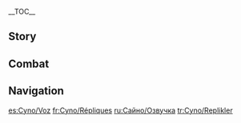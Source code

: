 {{CharacterTabs}}
{{LanguageTabs}}
__TOC__
==Story==
{{VO/Story
|character           = Cyno
|language            = en
|name                = Cyno

<!-- Hello -->
|vo_01_01_title      = Hello: The Past
|vo_01_01_file       = VO_{language}{character} Hello - The Past.ogg
|vo_01_01_tx         = I'm Cyno, the former General Mahamatra. Now I use my abilities to punish evil as I see fit. If you share my devotion to rules and justice, then I can lend you my strength.

|vo_01_02_title      = Hello: The Present
|vo_01_02_quest      = Akasha Pulses, the Kalpa Flame Rises
|vo_01_02_file       = VO_{language}{character} Hello - The Present.ogg
|vo_01_02_tx         = I'm Cyno, General Mahamatra of the Akademiya. It's my duty to uphold the rules, and punish wrongdoing. I will protect you on your journey.

<!-- Chats -->
|vo_02_01_title      = Chat: Weighing the Heart
|vo_02_01_file       = VO_{language}{character} Chat - Weighing the Heart.ogg
|vo_02_01_tx         = Good deeds and bad... In the end, all will be placed upon the scales.

|vo_02_02_title      = Chat: Luck of the Draw
|vo_02_02_file       = VO_{language}{character} Chat - Luck of the Draw.ogg
|vo_02_02_tx         = Luck can swing the results of a single game, but it's bound to run out sooner or later.

|vo_02_03_title      = Chat: Doubt
|vo_02_03_file       = VO_{language}{character} Chat - Doubt.ogg
|vo_02_03_tx         = I do try to lighten the mood sometimes, but... I'm not the best judge of other people's sense of humor.

<!-- Weather -->
|vo_03_01_title      = When It Rains
|vo_03_01_file       = VO_{language}{character} When It Rains.ogg
|vo_03_01_tx         = Hm, it's raining again...

|vo_03_02_title      = When Thunder Strikes
|vo_03_02_file       = VO_{language}{character} When Thunder Strikes.ogg
|vo_03_02_tx         = In some legends, thunderbolts are a form of judgment from the gods above.

|vo_03_03_title      = When It Snows
|vo_03_03_file       = VO_{language}{character} When It Snows.ogg
|vo_03_03_tx         = I love seeing everything covered in a fresh blanket of snow. There's a perfect stillness to it that's not lifeless, but calm and peaceful.

|vo_03_04_title      = When the Sun Is Out
|vo_03_04_file       = VO_{language}{character} When the Sun Is Out.ogg
|vo_03_04_tx         = The sunshine will eventually illuminate every hidden corner.
|vo_03_04_mention    = 

|vo_03_05_title      = When the Wind Is Blowing
|vo_03_05_file       = VO_{language}{character} When the Wind Is Blowing.ogg
|vo_03_05_tx         = Careful, the wind is picking up.

|vo_03_06_title      = In the Desert
|vo_03_06_file       = VO_{language}{character} In the Desert.ogg
|vo_03_06_tx         = A familiar sight...

<!-- Greetings -->
|vo_04_01_title      = Good Morning
|vo_04_01_file       = VO_{language}{character} Good Morning.ogg
|vo_04_01_tx         = Get ready. It's time to go.

|vo_04_02_title      = Good Afternoon
|vo_04_02_file       = VO_{language}{character} Good Afternoon.ogg
|vo_04_02_tx         = Want me to prepare lunch today? It's fine with me, but I should warn you, I can't promise it'll be any good.

|vo_04_03_title      = Good Evening
|vo_04_03_file       = VO_{language}{character} Good Evening.ogg
|vo_04_03_tx         = Remember what I told you? There's always danger lurking in the night, so whatever you do, keep your guard up.

|vo_04_04_title      = Good Night
|vo_04_04_file       = VO_{language}{character} Good Night.ogg
|vo_04_04_tx         = Goodnight. Now, there's some criminal activity nearby that I'll go deal with.

<!-- About -->
|vo_05_01_title      = About {character}: Unfunny Jokes
|vo_05_01_file       = VO_{language}{character} About {character} - Unfunny Jokes.ogg
|vo_05_01_tx         = Hmm... a joke? Ah, I've got just the one. Ahem... There once was a traveler, stranded in the desert and dying of thirst, who in desperation prayed for a Hydro Slime to come their way. But the traveler didn't realize that at that very moment, a starving Hydro Slime was praying to meet a lone, stranded traveler... What, not funny? Tsk, I think it's hysterical.

|vo_05_02_title      = About {character}: Desert Strolls
|vo_05_02_friendship = 4
|vo_05_02_file       = VO_{language}{character} About {character} - Desert Strolls.ogg
|vo_05_02_tx         = Sometimes I'll take a stroll through the desert at night... The cold, dry air out there helps me clear my mind.

<!-- About Us -->
|vo_06_01_title      = About Us: [[Genius Invokation TCG|TCG]] Duel
|vo_06_01_file       = VO_{language}{character} About Us - TCG Duel.ogg
|vo_06_01_tx         = Up for a game of Genius Invokation TCG? I'll show you the new deck I built.

|vo_06_02_title      = About Us: The Present
|vo_06_02_friendship = 6
|vo_06_02_file       = VO_{language}{character} About Us - The Present.ogg
|vo_06_02_tx         = The past cannot be changed, and the future cannot be foretold. As a result, I make sure to always cherish the here and now.

<!-- Miscellany I -->
|vo_07_01_title      = About the [[Vision]]
|vo_07_01_friendship = 4
|vo_07_01_file       = VO_{language}{character} About the Vision.ogg
|vo_07_01_tx         = You may say that I have received much divine favor, with the spirit that dwells within me, and the god that took heed of my ambition. But I have no intention of letting this affect my code of justice. I will simply continue to do whatever is required to fulfill my duty.

|vo_07_02_title      = Something to Share: Lust for Knowledge
|vo_07_02_file       = VO_{language}{character} Something to Share - Lust for Knowledge.ogg
|vo_07_02_tx         = I think most people understand that an excess of desire will lead to disaster, but people seldom admit that when it comes to the pursuit of knowledge, they're only willing to put it in a positive light. In my opinion, chasing after knowledge is still a form of desire, and must also be reined in.

|vo_07_03_title      = Something to Share: Solemn Respect
|vo_07_03_friendship = 4
|vo_07_03_file       = VO_{language}{character} Something to Share - Solemn Respect.ogg
|vo_07_03_tx         = Any decision I make during a mission can have a profound effect on the fates of others. This is why I must always maintain a solemn respect for my position as a matra, the same way I respect knowledge and power.

|vo_07_04_title      = Interesting Things
|vo_07_04_file       = VO_{language}{character} Interesting Things.ogg
|vo_07_04_tx         = I'm fond of the shrubs that grow in the desert. The desert is a symbol of repose and solitude, and all civilizations will eventually be buried by a sandstorm. But despite these desolate conditions, there are still signs of growth. Sometimes, I really find myself impressed by their tenacity.

<!-- About Teammates -->
|vo_08_01_title      = About [[Tighnari]]: Knowledge
|vo_08_01_friendship = 4
|vo_08_01_file       = VO_{language}{character} About Tighnari - Knowledge.ogg
|vo_08_01_tx         = Tighnari is different from other scholars I've met. He has the same wholehearted dedication to knowledge, but he will never cross the most important boundaries. Some scholars see themselves as gods within their own laboratories, but not Tighnari &mdash; he has always shown the same respect for every form of life. I've heard that he even declined a position in the Akademiya, and I support his decision.
|vo_08_01_mention    = Tighnari

|vo_08_02_title      = About Tighnari: Jokes
|vo_08_02_friendship = 4
|vo_08_02_file       = VO_{language}{character} About Tighnari - Jokes.ogg
|vo_08_02_tx         = Tighnari once told me not to tell jokes at the dinner table, insisting that my jokes weren't funny at all. I did not share his opinion, so I told three of my best jokes in a row, and explained the premise of each in great detail. By the time I was done talking, my food was cold.
|vo_08_02_mention    = Tighnari

|vo_08_03_title      = About [[Collei]]
|vo_08_03_friendship = 4
|vo_08_03_file       = VO_{language}{character} About Collei.ogg
|vo_08_03_tx         = I once helped Collei seal away the god's remains in her body, but the process was an unthinkably painful one. To many, enduring that kind of pain would be a prospect more terrifying than death, so it was very admirable that she was able to persevere through it all.
|vo_08_03_mention    = Collei

|vo_08_04_title      = About [[Alhaitham]]
|vo_08_04_friendship = 4
|vo_08_04_quest      = King Deshret and the Three Magi
|vo_08_04_file       = VO_{language}{character} About Alhaitham.ogg
|vo_08_04_tx         = I don't really like people who are too smart. They think they can control everything, and constantly venture to the fringes of danger. But Alhaitham is one of the more reliable ones. In most cases, he is actually in control of things and has the ability to avert potential disaster.
|vo_08_04_mention    = Alhaitham

|vo_08_05_title      = About [[Kaveh]]
|vo_08_05_friendship = 4
|vo_08_05_file       = VO_{language}{character} About Kaveh.ogg
|vo_08_05_tx         = Tighnari and Collei never said it to my face, but they found Kaveh's personal anecdotes far more entertaining than the jokes I had prepared... I could see it on their faces. Hmm? What did I think about that? Well, I thought it was funny that they could laugh at such a situation.
|vo_08_05_mention    = Tighnari,Collei,Kaveh

|vo_08_06_title      = About [[Nahida]]
|vo_08_06_friendship = 4
|vo_08_06_quest      = Akasha Pulses, the Kalpa Flame Rises
|vo_08_06_file       = VO_{language}{character} About Nahida.ogg
|vo_08_06_tx         = Commenting on a god might be overstepping my position a little... But when I was working with her, I personally witnessed her wisdom, courage, and determination. Compared with those sages who constantly undermined and criticized her without a shred of evidence, I think I can provide a more reliable assessment: She is an exceptional deity who is worthy of everyone's respect.
|vo_08_06_mention    = Nahida

|vo_08_07_title      = About [[Nilou]]
|vo_08_07_friendship = 4
|vo_08_07_quest      = Akasha Pulses, the Kalpa Flame Rises
|vo_08_07_file       = VO_{language}{character} About Nilou.ogg
|vo_08_07_tx         = I can sense her enthusiasm and passion for dancing — it has become an integral part of her being. I hope that she will always be able to use the art she loves to bring happiness to other people.
|vo_08_07_mention    = Nilou

|vo_08_08_title      = About [[Faruzan]]
|vo_08_08_friendship = 4
|vo_08_08_file       = VO_{language}{character} About Faruzan.ogg
|vo_08_08_tx         = I've carefully browsed through the case files regarding Faruzan's disappearance. At the time, I thought maybe she had been conducting some kind of dangerous research, but once I met her in person, I completely abandoned that idea. Though it might be a little hard for me to get along with her, she mostly reminds me of a kindly and chatty parent. She is considerate of others, and would never do anything imprudent.
|vo_08_08_mention    = Faruzan

|vo_08_09_title      = About [[Lisa]]
|vo_08_09_friendship = 4
|vo_08_09_file       = VO_{language}{character} About Lisa.ogg
|vo_08_09_tx         = Of course I know about Lisa, we once both studied under the same sage. As General Mahamatra, I've seen many tragedies befall those seeking knowledge too assiduously, so it's easy for me to understand her decision.
|vo_08_09_mention    = Lisa

<!-- More About -->
|vo_09_01_title      = More About {character}: I
|vo_09_01_file       = VO_{language}{character} More About {character} - 01.ogg
|vo_09_01_tx         = Huh? You want to know more about me? Hm, I suppose many people see me as a thorn in their side... But don't worry, as long as you don't do anything dangerous, you won't have any trouble with me.

|vo_09_02_title      = More About {character}: II
|vo_09_02_friendship = 3
|vo_09_02_file       = VO_{language}{character} More About {character} - 02.ogg
|vo_09_02_tx         = With my body as a vessel, I can harness the power of the spirit that dwells within me. This is possible in part due to my natural constitution, but also due to a deal I willingly made in the past. There's no reason to shy away from the topic. If I am to weigh the souls of others in this world as a Matra, then I must also place my own soul on the scales to be judged in the same manner.

|vo_09_03_title      = More About {character}: III
|vo_09_03_friendship = 4
|vo_09_03_file       = VO_{language}{character} More About {character} - 03.ogg
|vo_09_03_tx         = Rather than thinking about the "why" of things, I prefer to focus on "what" has been done. There are countless reasons why people do things in this world, and upon hearing some of those reasons, you can't help but start to feel that the wrongdoer had a point, or that the public is being too harsh on them. The disadvantaged side will always garner people's sympathy, but the judge must abandon all such feelings. We may empathize with the pain and motivations of the accused, but a crime, once committed, cannot be left unpunished.

|vo_09_04_title      = More About {character}: IV
|vo_09_04_friendship = 5
|vo_09_04_file       = VO_{language}{character} More About {character} - 04.ogg
|vo_09_04_tx         = In the gloomy sea of ignorance, a faint glimmer of light will occasionally appear, luring those who do not understand the truth toward it. People will often see that glimmer as a beacon to guide their way, but in doing so overlook the great dangers still lurking in the pitch-black waters. Steering those who have long resided in darkness away from the light is a cruel thing in itself, but I must continue to do so until we can finally defeat the enemies that lay hidden beneath the water's surface.

|vo_09_05_title      = More About {character}: V
|vo_09_05_friendship = 6
|vo_09_05_file       = VO_{language}{character} More About {character} - 05.ogg
|vo_09_05_tx         = I've already told you everything that I think is worth sharing. What else could you possibly want to hear from me? Heh, your curiosity is remarkable... Alright, let's hear your questions. For someone who is used to interrogating others, the feeling of being questioned is... interesting.

<!-- Miscellany II -->
|vo_10_01_title      = {character}'s Hobbies
|vo_10_01_file       = VO_{language}{character} Hobbies.ogg
|vo_10_01_tx         = In my free time, I like to play Genius Invokation TCG with other people. Being able to express so much creativity and variation within a working rule set makes it more than just a game &mdash; it's an art form.

|vo_10_02_title      = {character}'s Troubles
|vo_10_02_friendship = 6
|vo_10_02_file       = VO_{language}{character} Troubles.ogg
|vo_10_02_tx         = Just recently, I saw a light novel from [[Inazuma]] based on Genius Invokation TCG. When the main character found themselves in a rough spot, they somehow drew a card that wasn't even supposed to exist. This shook me to the core, and presented me with a great conundrum: Through directly manipulating the deck, they were able to pull off a miracle that nobody could have expected. The question is... should it be seen as breaking the rules, or is this, too, ultimately within the rules of the game?

|vo_10_03_title      = Favorite Food
|vo_10_03_file       = VO_{language}{character} Favorite Food.ogg
|vo_10_03_tx         = Rice, meat, and dried nuts, mixed with some yogurt and roasted together... what a wonderful mix of flavors. You can feel the aroma seeping out with the steam as you cut into the crispy outside. It doesn't even take very long to make, definitely my favorite dish.

|vo_10_04_title      = Least Favorite Food
|vo_10_04_file       = VO_{language}{character} Least Favorite Food.ogg
|vo_10_04_tx         = The rations I take with me when traveling through the desert are usually completely tasteless. Once you've eaten enough of those, you'll be grateful for just about anything with some flavor. If I had to pick something, though... I wouldn't say I relish eating bugs or anything bug-related...

<!-- Receiving a Gift -->
|vo_10_05_title      = Receiving a Gift: I
|vo_10_05_file       = VO_{language}{character} Receiving a Gift - 01.ogg
|vo_10_05_tx         = Tastes great. You have my gratitude.

|vo_10_06_title      = Receiving a Gift: II
|vo_10_06_file       = VO_{language}{character} Receiving a Gift - 02.ogg
|vo_10_06_tx         = I accept. Thank you.

|vo_10_07_title      = Receiving a Gift: III
|vo_10_07_file       = VO_{language}{character} Receiving a Gift - 03.ogg
|vo_10_07_tx         = Agh... This is for me? ...Are you sure?

<!-- Birthday -->
|vo_11_01_title      = Birthday
|vo_11_01_file       = VO_{language}{character} Birthday.ogg
|vo_11_01_tx         = Ahem... I'd like to wish you a happy birthday. Though I don't have much experience with celebrations, once I realized your birthday was coming, I decided to make some preparations. First, I have this deck for you that I worked on for a few days, I think it'll really suit your style. Also, I adjusted my schedule to open up some time, so is there anywhere you'd like to go? I'd be happy to accompany you. A birthday only lasts a day, but you should take the chance to really enjoy it. Just make sure we can be back within three days.

<!-- Feelings About Ascension -->
|vo_12_01_title      = Feelings About Ascension: Intro
|vo_12_01_ascension  = 1
|vo_12_01_file       = VO_{language}{character} Feelings About Ascension -  01.ogg
|vo_12_01_tx         = I can feel new power surging within me, a testament to my growth.
|vo_12_01_mention    = 

|vo_12_02_title      = Feelings About Ascension: Building Up
|vo_12_02_ascension  = 2
|vo_12_02_file       = VO_{language}{character} Feelings About Ascension -  02.ogg
|vo_12_02_tx         = I vow to uphold the rules and punish evil.
|vo_12_02_mention    = 

|vo_12_03_title      = Feelings About Ascension: Climax
|vo_12_03_ascension  = 4
|vo_12_03_file       = VO_{language}{character} Feelings About Ascension -  03.ogg
|vo_12_03_tx         = Nice boost. Thanks a ton.
|vo_12_03_mention    = 

|vo_12_04_title      = Feelings About Ascension: Conclusion
|vo_12_04_ascension  = 6
|vo_12_04_file       = VO_{language}{character} Feelings About Ascension -  04.ogg
|vo_12_04_tx         = My strength has reached its peak, but there are still many things I can never accomplish relying on my fighting power alone. There will still be many times when emotions and rules do not agree, but I think I'll find the key to striking the right balance in the journeys to come.
|vo_12_04_mention    = 
}}

==Combat==
{{Combat VO
|character           = Cyno

<!-- Elemental Skill -->
|skill_1_tx          = Surrender!
|skill_2_tx          = Futile.
|skill_3_tx          = Nowhere to run!
|skill_4_tx          = You stand condemned.
|skill_5_tx          = Guilty!
|skill_6_tx          = Your penance is due!

<!-- Elemental Burst -->
|burst_1_tx          = Through me, justice is served!
|burst_2_tx          = Judgment is upon you.
|burst_3_tx          = Your sins weigh upon your soul.
|burst_4_file        = Light Attack Elemental Burst 01,Light Attack Elemental Burst 02,Light Attack Elemental Burst 03,Light Attack Elemental Burst 04,Light Attack Elemental Burst 05,Light Attack Elemental Burst 06,Light Attack Elemental Burst 07
|burst_5_file        = Mid Attack Elemental Burst 01,Mid Attack Elemental Burst 02,Mid Attack Elemental Burst 03
|burst_6_file        = Heavy Attack Elemental Burst 01,Heavy Attack Elemental Burst 02,Heavy Attack Elemental Burst 03

<!-- Sprint Start -->
|sprint-s_1_file     = Sprint Start 01,Sprint Start 02,Sprint Start 03

<!-- Sprint End -->
|sprint-e_1_file     = 

<!-- Deploying Wind Glider -->
|glider_1_file       = Deploying Wind Glider 01,Deploying Wind Glider 02,Deploying Wind Glider 03

<!-- Opening Treasure Chest -->
|chest_1_tx          = A well-deserved find.
|chest_2_tx          = Our perseverance has paid off.
|chest_3_tx          = Wealth is the foundation on which civilization is built.

<!-- Low HP -->
|low-hp_1_tx         = Stronger than I anticipated...
|low-hp_2_tx         = I'm used to it.
|low-hp_3_tx         = Ugh... come at me again!

<!-- Ally at Low HP -->
|ally-low-hp_1_tx    = Fall back. Don't try to act tough.
|ally-low-hp_2_tx    = I'll take it from here.

<!-- Fallen -->
|fallen_1_tx         = Has my... time come...
|fallen_2_tx         = In death... a new cycle begins...
|fallen_3_tx         = My judgment... has failed...

<!-- Light Hit Taken -->
|hit-l_1_tx          = Pointless.
|hit-l_2_file        = Light Hit Taken 02,Light Hit Taken 03,Light Hit Taken 04,Light Hit Taken 05,Light Hit Taken 06

<!-- Heavy Hit Taken -->
|hit-h_1_tx          = A tough crowd.
|hit-h_2_tx          = Well played.
|hit-h_3_file        = Heavy Hit Taken 03,Heavy Hit Taken 04,Heavy Hit Taken 05,Heavy Hit Taken 06

<!-- Joining Party-->
|join_1_tx           = Ready to do my utmost.
|join_2_tx           = Our mission begins.
|join_3_tx           = Who's our next target?

<!-- Character Idles -->
|idle_1_file         = 
|idle_1_actual_tx    = 
|idle_2_actual_tx    = 

<!-- Light Attack -->
|atk-l_1_file        = Light Attack 01,Light Attack 02,Light Attack 03,Light Attack 04,Light Attack 05,Light Attack 06,Light Attack 07

<!-- Mid Attack -->
|atk-m_1_file        = Mid Attack 01,Mid Attack 02,Mid Attack 03

<!-- Heavy Attack -->
|atk-h_1_file        = Heavy Attack 01,Heavy Attack 02,Heavy Attack 03

<!-- Climbing -->
|climb_1_file        = Climbing 01,Climbing 02,Climbing 03,Climbing 04,Climbing 05

<!-- Climbing Breath -->
|climb-b_1_file      = Climbing Breath 01,Climbing Breath 02,Climbing Breath 03

<!-- Jumping -->
|jump_1_file         = Jumping 01,Jumping 02,Jumping 03,Jumping 04,Jumping 05
}}

==Navigation==
{{Character Navbox|type=playable|link type=vo}}

[[es:Cyno/Voz]]
[[fr:Cyno/Répliques]]
[[ru:Сайно/Озвучка]]
[[tr:Cyno/Replikler]]